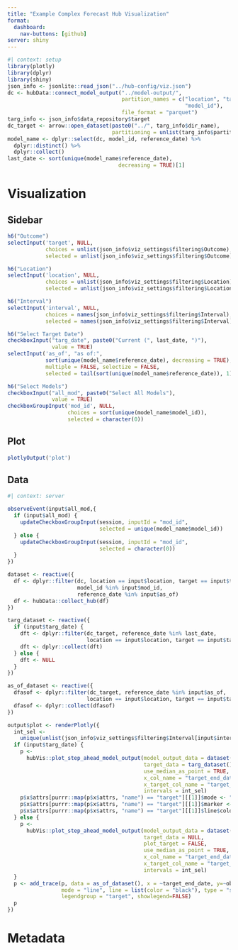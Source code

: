 ```yaml
---
title: "Example Complex Forecast Hub Visualization"
format: 
  dashboard:
    nav-buttons: [github]
server: shiny
---
```

```r
#| context: setup
library(plotly)
library(dplyr)
library(shiny)
json_info <- jsonlite::read_json("../hub-config/viz.json")
dc <- hubData::connect_model_output("../model-output/", 
                                    partition_names = c("location", "target", 
                                                        "model_id"),
                                    file_format = "parquet")
targ_info <- json_info$data_repository$target
dc_target <- arrow::open_dataset(paste0("../", targ_info$dir_name),
                                 partitioning = unlist(targ_info$partition))
model_name <- dplyr::select(dc, model_id, reference_date) %>% 
  dplyr::distinct() %>% 
  dplyr::collect()
last_date <- sort(unique(model_name$reference_date),
                                   decreasing = TRUE)[1]
```
# Visualization

## Sidebar {.sidebar}

```r
h6("Outcome")
selectInput('target', NULL, 
            choices = unlist(json_info$viz_settings$filtering$Outcome),
            selected = unlist(json_info$viz_settings$filtering$Outcome)[1])

h6("Location")
selectInput('location', NULL, 
            choices = unlist(json_info$viz_settings$filtering$Location),
            selected = unlist(json_info$viz_settings$filtering$Location)[1])

h6("Interval")
selectInput('interval', NULL, 
            choices = names(json_info$viz_settings$filtering$Interval),
            selected = names(json_info$viz_settings$filtering$Interval)[1])

h6("Select Target Date")
checkboxInput("targ_date", paste0("Current (", last_date, ")"), 
              value = TRUE)
selectInput('as_of', "as of:", 
            sort(unique(model_name$reference_date), decreasing = TRUE),
            multiple = FALSE, selectize = FALSE,
            selected = tail(sort(unique(model_name$reference_date)), 1))

h6("Select Models")
checkboxInput("all_mod", paste0("Select All Models"), 
              value = TRUE)
checkboxGroupInput('mod_id', NULL,
                   choices = sort(unique(model_name$model_id)),
                   selected = character(0))
```

## Plot

```r
plotlyOutput('plot')
```


## Data

```r
#| context: server

observeEvent(input$all_mod,{
  if (input$all_mod) {
    updateCheckboxGroupInput(session, inputId = "mod_id", 
                             selected = unique(model_name$model_id))
  } else {
    updateCheckboxGroupInput(session, inputId = "mod_id", 
                             selected = character(0))
  }
})

dataset <- reactive({
  df <- dplyr::filter(dc, location == input$location, target == input$target, 
                      model_id %in% input$mod_id, 
                      reference_date %in% input$as_of)
  df <- hubData::collect_hub(df)
})

targ_dataset <- reactive({
  if (input$targ_date) {
    dft <- dplyr::filter(dc_target, reference_date %in% last_date, 
                         location == input$location, target == input$target)
    dft <- dplyr::collect(dft)
  } else {
    dft <- NULL
  }
})

as_of_dataset <- reactive({
  dfasof <- dplyr::filter(dc_target, reference_date %in% input$as_of, 
                         location == input$location, target == input$target)
  dfasof <- dplyr::collect(dfasof)
})

output$plot <- renderPlotly({
  int_sel <- 
    unique(unlist(json_info$viz_settings$filtering$Interval[input$interval]))
  if (input$targ_date) {
    p <- 
      hubVis::plot_step_ahead_model_output(model_output_data = dataset(), 
                                           target_data = targ_dataset(),
                                           use_median_as_point = TRUE, 
                                           x_col_name = "target_end_date", 
                                           x_target_col_name = "target_end_date",
                                           intervals = int_sel)
    p$x$attrs[purrr::map(p$x$attrs, "name") == "target"][[1]]$mode <- "line"
    p$x$attrs[purrr::map(p$x$attrs, "name") == "target"][[1]]$marker <- NULL
    p$x$attrs[purrr::map(p$x$attrs, "name") == "target"][[1]]$line$color <- "lightgray"
  } else {
    p <- 
      hubVis::plot_step_ahead_model_output(model_output_data = dataset(), 
                                           target_data = NULL, 
                                           plot_target = FALSE,
                                           use_median_as_point = TRUE, 
                                           x_col_name = "target_end_date", 
                                           x_target_col_name = "target_end_date",
                                           intervals = int_sel)
  }
  p <- add_trace(p, data = as_of_dataset(), x = ~target_end_date, y=~observation,
                 mode = "line", line = list(color = "black"), type = "scatter",
                 legendgroup = "target", showlegend=FALSE)
  p
})

```

# Metadata
